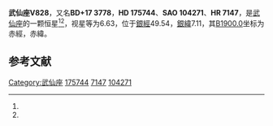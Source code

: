 {{Starbox begin
| name = 武仙座V828
}}
{{Starbox observe
| epoch = [[J2000.0|J2000.0]]
| constell = [[武仙座|武仙座]]<ref name=SIMBAD>{{cite web
 | url=http://simbad.u-strasbg.fr/simbad/sim-id?Ident=HR+7147
 | title=Pulsating variable Star
 | publisher=Centre de Données astronomiques de Strasbourg
 | work=SIMBAD
 | accessdate=2012-07-13
 | archive-date=2016-03-16
 | archive-url=https://web.archive.org/web/20160316194643/http://simbad.u-strasbg.fr/simbad/sim-id?Ident=HR+7147
 | dead-url=no
 }}</ref><ref name=DATA>{{cite web
 | url=http://vizier.u-strasbg.fr/viz-bin/VizieR-5?-out.add=.&-source=5050&-corr=PK=HR&-out.max=9999&HR=7147
 | title=VizieR Detailed Page
 | accessdate=2012-07-13
 | archive-date=2016-03-05
 | archive-url=https://web.archive.org/web/20160305095656/http://vizier.u-strasbg.fr/viz-bin/VizieR-5?-out.add=.&-source=5050&-corr=PK=HR&-out.max=9999&HR=7147
 | dead-url=no
 }}</ref>
| 星官 = 
| ra = {{RA|18|56|3.9}}<ref name=SIMBAD /><ref name=DATA />
| dec = {{DEC|+17|59|42}}<ref name=SIMBAD /><ref name=DATA />
| appmag_v = 6.63<ref name=SIMBAD /><ref name=DATA />
}}
{{Starbox character
| class = B9pSi<ref name=SIMBAD /><ref name=DATA />
| b-v = -0.04<ref name=SIMBAD /><ref name=DATA />
| u-b = -0.44<ref name=SIMBAD /><ref name=DATA />
| r-i = <ref name=SIMBAD /><ref name=DATA />
| variable = 
}}
{{Starbox astrometry
| radial_v = -0.44
| prop_mo_ra = -25
| parallax = 
| p_error = 
}}
{{Starbox catalog
| names =BD+17 3778，[[SAO星表|SAO]] 104271，[[HD星表|HD]] 175744，[[HR星表|HR]] 7147}}
{{Starbox reference |Simbad=HR+7147}}
{{Starbox end}}

'''武仙座V828'''，又名'''BD+17 3778'''，'''HD 175744'''、'''SAO 104271'''、'''HR 7147'''，是[[武仙座|武仙座]]的一颗恒星<ref name=SIMBAD /><ref name=DATA />，视星等为6.63，位于[[銀道座標系|銀經]]49.54，[[銀道座標系|銀緯]]7.11，其[[B1900.0|B1900.0]]坐标为赤經{{RA|18|51|38.4}}，赤緯{{DEC|+17|7.11|57}}。

== 参考文献 ==
{{reflist}}

{{star-stub}}

{{武仙座恒星}}
[[Category:武仙座|Category:武仙座]]
[[Category:HD和HDE天體|175744]]
[[Category:HR天體|7147]]
[[Category:SAO天體|104271]]
